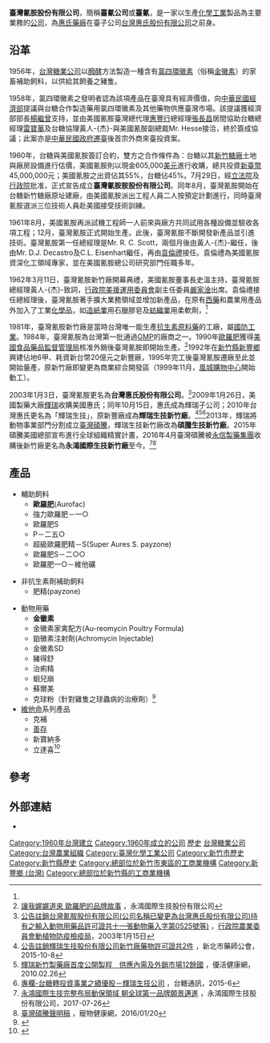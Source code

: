 {{Infobox company
| name = 臺灣氰胺股份有限公司
| name_en = Cyanamid Taiwan Corporation
| logo = 
| type = 股份有限公司
| industry = 生物化學產品製造
| fate = 
| predecessor = <!-- or: | predecessors = -->
| successor = [[惠氏#臺灣|台灣惠氏股份有限公司]]
| founded = 1960年7月29日
| founders = [[台灣糖業公司|台灣糖業公司]]、{{link-en|美國氰胺公司|American Cyanamid}}
| defunct = <!-- {{End date|YYYY|MM|DD}} -->
| hq_location_city = 
| hq_location_country = 
| area_served = 臺灣地區
| key_people = 
| products = 
| owners = 台灣糖業公司、美國氰胺公司
| num_employees = 
| num_employees_year = <!-- Year of num_employees data (if known) -->
| parent = 
| website = <!-- {{URL|example.com}} -->
}}
'''臺灣氰胺股份有限公司'''，簡稱'''臺氰公司'''或'''臺氰'''，是一家以生產[[化学工业|化學工業]]製品為主要業務的[[公司|公司]]，為[[惠氏|惠氏藥廠]]在臺子公司[[惠氏#臺灣|台灣惠氏股份有限公司]]之前身。

== 沿革 ==
1956年，[[台灣糖業公司|台灣糖業公司]]以[[醱酵|醱酵]]方法製造一種含有[[氯四環黴素|氯四環黴素]]（俗稱[[金黴素|金黴素]]）的家畜補助飼料，以供給其飼養之豬隻。

1958年，氯四環黴素之發明者{{link-en|美國氰胺公司|American Cyanamid}}認為該項產品在臺灣具有經濟價值，向[[中華民國經濟部|中華民國經濟部]]提議與台糖合作製造藥用氯四環黴素及其他藥物供應臺灣市場。該提議獲經濟部部長[[楊繼曾|楊繼曾]]支持，並由美國氰胺臺灣總代理[[惠豐行|惠豐行]]總經理[[張長昌|張長昌]]居間協助台糖總經理[[雷寶華|雷寶華]]及台糖協理黃人-{杰}-與美國氰胺副總裁Mr. Hesse接洽，終於簽成協議；此案亦是[[中華民國政府遷臺|中華民國政府遷臺]]後首宗外商來臺投資案。

1960年，台糖與美國氰胺簽訂合約，雙方之合作條件為：台糖以其[[新竹糖廠|新竹糖廠]]土地與廠房設備進行估價，美國氰胺則以現金605,000[[美元|美元]]進行收購，總共投資[[新臺幣|新臺幣]]45,000,000元；美國氰胺之出資佔其55%，台糖佔45%。7月29日，經[[立法院|立法院]]及[[行政院|行政院]]批准，正式宣告成立'''臺灣氰胺胺股份有限公司'''。同年8月，臺灣氰胺開始在台糖新竹糖廠原址建廠，由美國氰胺派出工程人員二人按預定計劃進行，同時臺灣氰胺選派三位技術人員赴美國接受技術訓練。

1961年8月，美國氰胺再派試機工程師一人前來與廠方共同試用各種設備並驗收各項工程；12月，臺灣氰胺正式開始生產。此後，臺灣氰胺不斷開發新產品並引進技術。臺灣氰胺第一任總經理是Mr. R. C. Scott，兩個月後由黃人-{杰}-繼任，後由Mr. D.J. Decastro及C.L. Eisenhart繼任，再由[[袁倫禮|袁倫禮]]接任。袁倫禮為美國氰胺資深化工領域專家，並在美國氰胺總公司研究部門任職多年。

1962年3月11日，臺灣氰胺新竹廠開幕典禮，美國氰胺董事長史溫主持，臺灣氰胺總經理黃人-{杰}-致詞，[[行政院美援運用委員會|行政院美援運用委員會]]副主任委員[[嚴家淦|嚴家淦]]出席。袁倫禮接任總經理後，臺灣氰胺著手擴大業務領域並增加新產品，在原有[[西藥|西藥]]和農業用產品外加入了工業[[化學品|化學品]]，如[[造紙業|造紙業]]用石臘膠皂及[[紡織業|紡織業]]用柔軟劑，<ref name=":0" />

1981年，臺灣氰胺新竹廠是當時台灣唯一能生產[[抗生素|抗生素]][[原料藥|原料藥]]的工廠，屬[[國防工業|國防工業]]。1984年，臺灣氰胺為台灣第一批通過[[GMP|GMP]]的廠商之一。1990年[[歐羅肥|歐羅肥]]獲得[[美國食品藥品監督管理局|美國食品藥品監督管理局]]核准外銷後臺灣氰胺即開始生產。<ref>[https://www.vetnostrum.com/tw/magazine/2017%E5%B9%B4%E5%89%B5%E5%88%8A%E8%99%9F/%E6%89%80%E6%9C%89%E5%88%86%E9%A1%9E/%E8%AE%93%E6%88%91%E5%A8%93%E5%A8%93%E9%81%93%E4%BE%86-%E6%AD%90%E7%BE%85%E8%82%A5%E7%9A%84%E5%93%81%E7%89%8C%E6%95%85%E4%BA%8B 讓我娓娓道來 歐羅肥的品牌故事] {{Wayback|url=https://www.vetnostrum.com/tw/magazine/2017%E5%B9%B4%E5%89%B5%E5%88%8A%E8%99%9F/%E6%89%80%E6%9C%89%E5%88%86%E9%A1%9E/%E8%AE%93%E6%88%91%E5%A8%93%E5%A8%93%E9%81%93%E4%BE%86-%E6%AD%90%E7%BE%85%E8%82%A5%E7%9A%84%E5%93%81%E7%89%8C%E6%95%85%E4%BA%8B |date=20210307001352 }}，永鴻國際生技股份有限公司</ref>1992年在[[新竹縣|新竹縣]][[新豐鄉_(台灣)|新豐鄉]]興建佔地6甲、耗資新台幣20億元之新豐廠，1995年完工後臺灣氰胺遷廠至此並開始量產，原新竹廠即變更為商業綜合開發區（1999年11月，[[風城購物中心|風城購物中心]]開始動工）。

2003年1月3日，臺灣氰胺更名為'''台灣惠氏股份有限公司'''。<ref>[https://www.coa.gov.tw/theme_data.php?theme=communique&id=2900 公告註銷台灣氰胺股份有限公司(公司名稱已變更為台灣惠氏股份有限公司)持有之輸入動物用藥品許可證共十一張動物藥入字第0525號等)] {{Wayback|url=https://www.coa.gov.tw/theme_data.php?theme=communique&id=2900 |date=20210717084455 }}，[[行政院農業委員會動植物防疫檢疫局|行政院農業委員會動植物防疫檢疫局]]，2003年1月15日</ref>2009年1月26日，美國製藥大廠[[輝瑞|輝瑞]]收購美國惠氏；同年10月15日，惠氏成為輝瑞子公司；2010年台灣惠氏更名為「輝瑞生技」，原新豐廠成為'''輝瑞生技新竹廠'''。<ref>[http://www.uho.com.tw/hotnews.asp?aid=8198 公告註銷輝瑞生技股份有限公司新竹廠藥物許可證共2件] {{Wayback|url=http://www.uho.com.tw/hotnews.asp?aid=8198 |date=20210717085500 }}，新北市藥師公會，2015-10-8</ref><ref>[http://www.uho.com.tw/hotnews.asp?aid=8198 輝瑞新竹製藥廠首度公開製程　供應內需及外銷市場12餘國] {{Wayback|url=http://www.uho.com.tw/hotnews.asp?aid=8198 |date=20210717085500 }}，優活健康網，2010.02.26</ref><ref>[http://www.taisugar.com.tw/monthly/CPN.aspx?ms=1396&p=13385413&s=13385436 專欄-台糖轉投資事業之績優股－輝瑞生技公司] {{Wayback|url=http://www.taisugar.com.tw/monthly/CPN.aspx?ms=1396&p=13385413&s=13385436 |date=20210717185458 }}，台糖通訊，2015-6</ref>2013年，輝瑞將動物事業部門分割成立[[臺灣碩騰|臺灣碩騰]]，輝瑞生技新竹廠改為'''碩騰生技新竹廠'''。2015年碩騰美國總部宣布進行全球組織精實計畫，2016年4月臺灣碩騰被[[永信藥品|永信製藥集團]]收購後新竹廠更名為'''永鴻國際生技新竹廠'''至今。<ref>[https://www.vetnostrum.com/tw/news/%E6%9C%80%E6%96%B0%E6%B6%88%E6%81%AF/%E6%B0%B8%E9%B4%BB%E5%9C%8B%E9%9A%9B%E7%94%9F%E6%8A%80%E5%AE%8C%E6%95%B4%E5%B8%83%E5%B1%80%E5%8B%95%E4%BF%9D%E9%A0%98%E5%9F%9F-%E6%9C%9D%E5%85%A8%E7%90%83%E7%AC%AC%E4%B8%80%E5%93%81%E7%89%8C%E9%A1%98%E6%99%AF%E9%82%81%E9%80%B2 永鴻國際生技完整布局動保領域 朝全球第一品牌願景邁進] {{Wayback|url=https://www.vetnostrum.com/tw/news/%E6%9C%80%E6%96%B0%E6%B6%88%E6%81%AF/%E6%B0%B8%E9%B4%BB%E5%9C%8B%E9%9A%9B%E7%94%9F%E6%8A%80%E5%AE%8C%E6%95%B4%E5%B8%83%E5%B1%80%E5%8B%95%E4%BF%9D%E9%A0%98%E5%9F%9F-%E6%9C%9D%E5%85%A8%E7%90%83%E7%AC%AC%E4%B8%80%E5%93%81%E7%89%8C%E9%A1%98%E6%99%AF%E9%82%81%E9%80%B2 |date=20210717191321 }}，永鴻國際生技股份有限公司，2017-07-26</ref><ref>[https://www.pet-care.com.tw/HotnewsDetail.aspx?id=3505ecec-6ba3-4c5c-ad84-a7201d425783 臺灣碩騰聲明稿] {{Wayback|url=https://www.pet-care.com.tw/HotnewsDetail.aspx?id=3505ecec-6ba3-4c5c-ad84-a7201d425783 |date=20210717185424 }}，寵物健康網，2016/01/20</ref>

== 產品 ==
*輔助飼料
**'''歐羅肥'''(Aurofac)
**強力歐羅肥－一○
**歐羅肥S
**P－二五○
**超級歐羅肥精－S(Super Aures S. payzone)
**歐羅肥S－二○○
**歐羅肥一○－維他礦

*非抗生素劑補助飼料
**肥精(payzone)

*動物用藥
**'''金黴素'''
**金黴素家禽配方(Au-reomycin Poultry Formula) 
**鉑黴素注射劑(Achromycin Injectable) 
**金黴素SD
**豬得舒 
**治痢精 
**蛔兒崩 
**蘇爾美
**克球粉（針對雞隻之球蟲病的治療劑）<ref name=":0">{{Cite book|title=現代畜殖 第1卷第1期|last=|first=|publisher=現代畜殖雜誌社|year=1973|isbn=|location=臺北市|pages=60,61|issn=0253-9160}}</ref>  
*[[維他命|維他命]]系列產品  
**克補  
**[[善存|善存]]  
**新寶納多  
**立達喜<ref>{{Cite web|url=http://www.pfizer.com.tw/about/about_6.asp|title=輝瑞大藥廠|accessdate=2016-11-29|work=www.pfizer.com.tw|archive-date=2017-12-11|archive-url=https://web.archive.org/web/20171211043225/http://www.pfizer.com.tw/about/about_6.asp|dead-url=no}}</ref>  
== 參考 ==
{{Reflist}}
[[Category:1960年台灣建立|Category:1960年台灣建立]]
[[Category:1960年成立的公司|Category:1960年成立的公司]]
[[Category:中華民國公營事業|歷史]]
[[Category:台灣糖業公司|]]
[[Category:台灣農業組織|Category:台灣農業組織]]
[[Category:臺灣化學工業公司|Category:臺灣化學工業公司]]
[[Category:新竹市歷史|Category:新竹市歷史]]
[[Category:新竹縣歷史|Category:新竹縣歷史]]
[[Category:總部位於新竹市東區的工商業機構|Category:總部位於新竹市東區的工商業機構]]
[[Category:新豐鄉_(台灣)|Category:新豐鄉 (台灣)]]
[[Category:總部位於新竹縣的工商業機構|Category:總部位於新竹縣的工商業機構]]

== 外部連結 ==
* {{Cite web|url=http://catalog.digitalarchives.tw/item/00/31/9c/2f.html|title=主要題名:台灣氰氨公司新竹製藥廠開幕(3251247)|accessdate=2016-11-29|work=catalog.digitalarchives.tw|archive-date=2019-08-13|archive-url=https://web.archive.org/web/20190813201255/http://catalog.digitalarchives.tw/item/00/31/9c/2f.html|dead-url=no}}